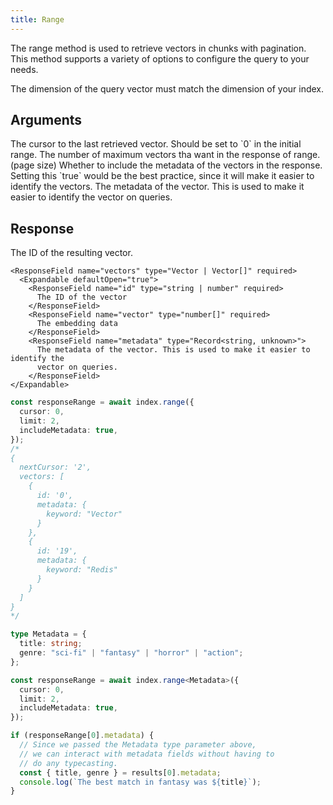 ```yaml
---
title: Range
---
```


The range method is used to retrieve vectors in chunks with pagination. This method supports a variety of options to configure the query to your needs.

<Note>
  The dimension of the query vector must match the dimension of your index.
</Note>

## Arguments

<ResponseField name="Payload" type="RangeOptions" required>
  <Expandable defaultOpen="true">
    <ResponseField name="cursor" type="string | number" required>
      The cursor to the last retrieved vector. Should be set to `0` in the
      initial range.
    </ResponseField>
    <ResponseField name="limit" type="number" required>
      The number of maximum vectors tha want in the response of range. (page
      size)
    </ResponseField>
    <ResponseField name="includeMetadata" type="boolean">
      Whether to include the metadata of the vectors in the response. Setting
      this `true` would be the best practice, since it will make it easier to
      identify the vectors.
    </ResponseField>
    <ResponseField name="includeVectors" type="boolean">
      The metadata of the vector. This is used to make it easier to identify the
      vector on queries.
    </ResponseField>
  </Expandable>
</ResponseField>

## Response

<ResponseField name="RangeResponse" type="" required>
  <Expandable defaultOpen="true">
    <ResponseField name="nextCursor" type="string | number" required>
      The ID of the resulting vector.
    </ResponseField>

   	<ResponseField name="vectors" type="Vector | Vector[]" required>
	  <Expandable defaultOpen="true">
	    <ResponseField name="id" type="string | number" required>
	      The ID of the vector
	    </ResponseField>
	    <ResponseField name="vector" type="number[]" required>
	      The embedding data
	    </ResponseField>
	    <ResponseField name="metadata" type="Record<string, unknown>">
	      The metadata of the vector. This is used to make it easier to identify the
	      vector on queries.
	    </ResponseField>
	</Expandable>
</ResponseField>
  </Expandable>
</ResponseField>

<RequestExample>

```typescript Basic
const responseRange = await index.range({
  cursor: 0,
  limit: 2,
  includeMetadata: true,
});
/*
{
  nextCursor: '2',
  vectors: [
    { 
      id: '0',
      metadata: {
        keyword: "Vector"
      } 
    },
    { 
      id: '19',
      metadata: {
        keyword: "Redis"
      } 
    }
  ]
}
*/
```

```typescript Improved Typechecking
type Metadata = {
  title: string;
  genre: "sci-fi" | "fantasy" | "horror" | "action";
};

const responseRange = await index.range<Metadata>({
  cursor: 0,
  limit: 2,
  includeMetadata: true,
});

if (responseRange[0].metadata) {
  // Since we passed the Metadata type parameter above,
  // we can interact with metadata fields without having to
  // do any typecasting.
  const { title, genre } = results[0].metadata;
  console.log(`The best match in fantasy was ${title}`);
}
```

</RequestExample>
